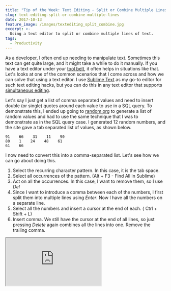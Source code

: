 ```yaml
---
title: "Tip of the Week: Text Editing - Split or Combine Multiple Lines"
slug: text-editing-split-or-combine-multiple-lines
date: 2017-10-13
feature_image: /images/textediting_split_combine.jpg
excerpt: >-
  Using a text editor to split or combine multiple lines of text.
tags:
  - Productivity
---
```

As a developer, I often end up needing to manipulate text. Sometimes this text can get quite large, and it might take a while to do it manually. If you have a text editor under your [tool belt](/blog/tools-that-I-use/), it often helps in situations like that. Let's looks at one of the common scenarios that I come across and how we can solve that using a text editor. I use [Sublime Text](https://www.sublimetext.com/) as my go-to editor for such text editing hacks, but you can do this in any text editor that supports [simultaneous editing](https://en.wikipedia.org/wiki/Simultaneous_editing).

Let's say I just get a list of comma separated values and need to insert double (or single) quotes around each value to use in a SQL query. To demonstrate this, I ended up going to [random.org](https://www.random.org/integers/) to generate a list of random values and had to use the same technique that I was to demonstrate as in the SQL query case. I generated 12 random numbers, and the site gave a tab separated list of values, as shown below.

```text
91    66    31    11    90
80    1    24    48    61
61    66

```

I now need to convert this into a comma-separated list. Let's see how we can go about doing this.

1.  Select the recurring character pattern. In this case, it is the tab space.
2.  Select all occurrences of the pattern. (Alt + F3 - Find All in Sublime)
3.  Act on all the occurrences. In this case, I want to remove them, so I use _Del_
4.  Since I want to introduce a comma between each of the numbers, I first split them into multiple lines using _Enter_. Now I have all the numbers on a separate line.
5.  Select all the numbers and insert a cursor at the end of each. ( Ctrl + Shift + L)
6.  Insert comma. We still have the cursor at the end of all lines, so just pressing _Delete_ again combines all the lines into one. Remove the trailing comma.

<iframe src="https://www.youtube.com/embed/nDDWviJ5xHM" />

Though this is a specific example, I hope you get the general idea on how to go about manipulating text, to split and combine as required. I hope you will be able to insert double (or single) quotes around each value in the comma separated values that we have now, to use in a SQL query!
